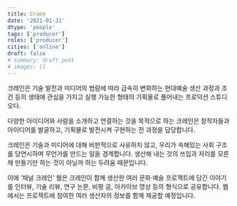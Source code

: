 ```yaml
---
title: Crane
date: '2021-01-31'
dtype: 'people'
tags: ['producer']
roles: ['producer']
cities: ['online']
draft: false
# summary: draft post
# images: []
---
```


크레인은 기술 발전과 미디어의 범람에 따라 급속히 변화하는 현대예술 생산 과정과 조건 등의 생태에 관심을 가지고 실행 가능한 형태의 기획물로 풀어내는 프로덕션 스튜디오다.

다양한 아이디어와 사람을 소개하고 연결하는 것을 목적으로 하는 크레인은 창작자들과 아이디어를 발굴하고, 기획물로 발전시켜 구현하는 전 과정을 담당합니다.

크레인은 기술과 미디어에 대해 비판적으로 사유하지 않고, 우리가 속해있는 사회 구조를 당연시하며 무언가를 만드는 일을 경계합니다. 생산해 내는 것의 쓰임과 자리를 모른 채 만들기만 하는 것이 아닐까 하는 두려움 때문입니다.

이에 ‘채널 크레인’ 웹은 크레인이 함께 생산한 여러 문화·예술 프로젝트에 담긴 이야기를 인터뷰, 기술 리뷰, 연구 논문, 비평 글, 아카이브 영상 등의 형식으로 공유합니다. 웹에서는 프로젝트에 참여한 여러 생산자의 정보를 함께 제공할 예정입니다.
